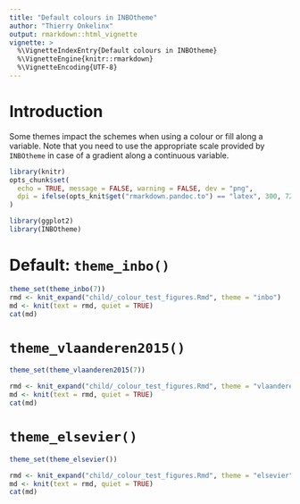 ```yaml
---
title: "Default colours in INBOtheme"
author: "Thierry Onkelinx"
output: rmarkdown::html_vignette
vignette: >
  %\VignetteIndexEntry{Default colours in INBOtheme}
  %\VignetteEngine{knitr::rmarkdown}
  %\VignetteEncoding{UTF-8}
---
```


# Introduction

Some themes impact the schemes when using a colour or fill along a variable.
Note that you need to use the appropriate scale provided by `INBOtheme` in case of a gradient along a continuous variable.

```r
library(knitr)
opts_chunk$set(
  echo = TRUE, message = FALSE, warning = FALSE, dev = "png",
  dpi = ifelse(opts_knit$get("rmarkdown.pandoc.to") == "latex", 300, 72)
)
```

```r
library(ggplot2)
library(INBOtheme)
```

# Default: `theme_inbo()`

```r
theme_set(theme_inbo(7))
rmd <- knit_expand("child/_colour_test_figures.Rmd", theme = "inbo")
md <- knit(text = rmd, quiet = TRUE)
cat(md)
```

# `theme_vlaanderen2015()`

```r
theme_set(theme_vlaanderen2015(7))
```

```r
rmd <- knit_expand("child/_colour_test_figures.Rmd", theme = "vlaanderen")
md <- knit(text = rmd, quiet = TRUE)
cat(md)
```

# `theme_elsevier()`

```r
theme_set(theme_elsevier())
```

```r
rmd <- knit_expand("child/_colour_test_figures.Rmd", theme = "elsevier")
md <- knit(text = rmd, quiet = TRUE)
cat(md)
```
